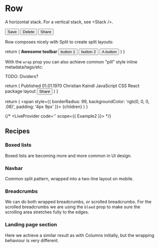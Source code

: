 
# Row
A horizontal stack. For a vertical stack, see \<Stack />.

<Row>
  <button>Save</button>
  <button>Delete</button>
  <button>Share</button>
</Row>

Row composes nicely with Split to create split layouts:

<Example1 />

  return (
    <Row gap={1.5}>
      <b>
        Awesome toolbar
      </b>
      <button>
        button 1
      </button>
      <button>
        button 2
      </button>
      <Split />
      <button>A button</button>
    </Row>
  )
}

With the `wrap` prop you can also achieve common "pill" style inline metadata/tags/etc:

<Example2 />

TODO: Dividers?

  return (
    <Clamp clamp='380px'>
      <Row wrap>
        <Pill>Published 01.01.1970</Pill>
        <Pill>Christian Kaindl</Pill>
        <Pill>JavaScript</Pill>
        <Pill>CSS</Pill>
        <Pill>React</Pill>
        <Pill>package</Pill>
        <Pill>layout</Pill>
        <button>Share</button>
      </Row>
    </Clamp>
  )
}

  return (
    <span style={{ borderRadius: 99, backgroundColor: 'rgb(0, 0, 0, .08)', padding: '4px 9px' }}>
      {children}
    </span>
  )
}

{/* <LiveProvider code='<Example2 />' scope={{ Example2 }}>
  <LiveEditor />
  <LiveError />
  <LivePreview />
</LiveProvider> */}

## Recipes

### Boxed lists

Boxed lists are becoming more and more common in UI design.

### Navbar

Common split pattern, wrapped into a two-line layout on mobile.

### Breadcrumbs

We can do both wrapped breadcrumbs, or scrolled breadcrumbs. For the scrolled breadcrumbs we are using the `bleed` prop to make sure the scrolling area stretches fully to the edges.

### Landing page section

Here we achieve a similar result as with Columns initially, but the wrapping behaviour is very different.
